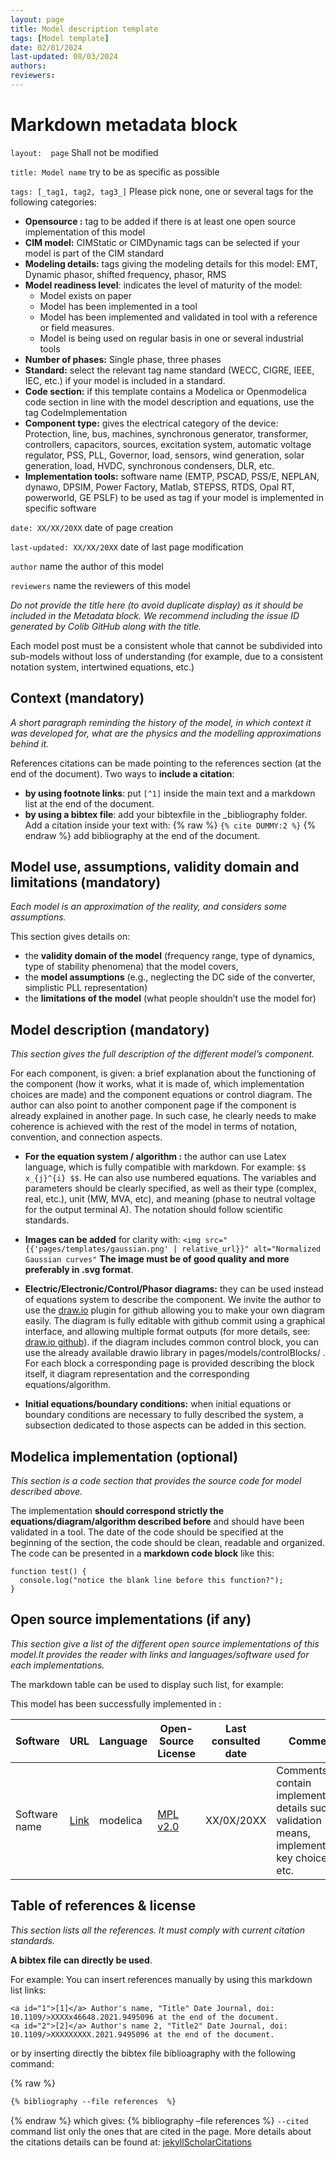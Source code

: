 ```yaml
---
layout: page 
title: Model description template 
tags: [Model template] 
date: 02/01/2024 
last-updated: 08/03/2024
authors: 
reviewers: 
---
```


# Markdown metadata block

 ```layout:  page``` Shall not be modified

 ```title: Model name``` try to be as specific as possible

```tags: [_tag1, tag2, tag3_]``` Please pick none, one or several tags for the following categories:

- **Opensource :** tag to be added if there is at least one open source implementation of this model
- **CIM model:** CIMStatic or CIMDynamic tags can be selected if your model is part of the CIM standard
- **Modeling details:** tags giving the modeling details for this model: EMT, Dynamic phasor, shifted frequency, phasor, RMS
- **Model readiness level**: indicates the level of maturity of the model:
  - Model exists on paper
  - Model has been implemented in a tool
  - Model has been implemented and validated in tool with a reference or field measures.
  - Model is being used on regular basis in one or several industrial tools
- **Number of phases:** Single phase, three phases
- **Standard:** select the relevant tag name standard (WECC, CIGRE, IEEE, IEC, etc.) if your model is included in a standard.
- **Code section:** if this template contains a Modelica or Openmodelica code section in line with the model description and equations, use the tag CodeImplementation
- **Component type:** gives the electrical category of the device: Protection, line, bus, machines, synchronous generator, transformer, controllers, capacitors, sources, excitation system, automatic voltage regulator, PSS, PLL, Governor, load, sensors, wind generation, solar generation, load, HVDC, synchronous condensers, DLR, etc.
- **Implementation tools:** software name (EMTP, PSCAD, PSS/E, NEPLAN, dynawo, DPSIM, Power Factory, Matlab, STEPSS, RTDS, Opal RT, powerworld, GE PSLF) to be used as tag if your model is implemented in specific software

 ```date: XX/XX/20XX``` date of page creation

 ```last-updated: XX/XX/20XX``` date of last page modification

 ```author``` name the author of this model

 ```reviewers``` name the reviewers of this model


<!--# Model description template (ID: 64)-->

_Do not provide the title here (to avoid duplicate display) as it should be included in the Metadata block. We recommend including the issue ID generated by Colib GitHub along with the title._

 Each model post must be a consistent whole that cannot be subdivided into sub-models without loss of understanding (for example, due to a consistent notation system, intertwined equations, etc.)

## Context (mandatory)

_A short paragraph reminding the history of the model, in which context it was developed for, what are the physics and the modelling approximations behind it._

References citations can be made pointing to the references section (at the end of the document). Two ways to **include a citation**:

- **by using footnote links**: put ```[^1]``` inside the main text and a markdown list at the end of the document.
- **by using a bibtex file**:
  add your bibtexfile in the _bibliography folder. Add a citation inside your text with:
  {% raw %}
  ``` {% cite DUMMY:2 %} ```
  {% endraw %}
add bibliography at the end of the document.

## Model use, assumptions, validity domain and limitations (mandatory)

_Each model is an approximation of the reality, and considers some assumptions._ 

This section gives details on:

- the **validity domain of the model** (frequency range, type of dynamics, type of stability phenomena) that the model covers,
- the **model assumptions** (e.g., neglecting the DC side of the converter, simplistic PLL representation)
- the **limitations of the model** (what people shouldn't use the model for)

## Model description (mandatory)

_This section gives the full description of the different model's component._

For each component, is given: a brief explanation about the functioning of the component (how it works, what it is made of, which implementation choices are made) and the component equations or control diagram. The author can also point to another component page if the component is already explained in another page. In such case, he clearly needs to make coherence is achieved with the rest of the model in terms of notation, convention, and connection aspects.

- **For the equation system / algorithm :** the author can use Latex language, which is fully compatible with markdown. For example: ```$$ x_{j}^{i} $$```. He can also use numbered equations. The variables and parameters should be clearly specified, as well as their type (complex, real, etc.), unit (MW, MVA, etc), and meaning (phase to neutral voltage for the output terminal A). The notation should follow scientific standards.

- **Images can be added** for clarity with: ```<img src="{{'pages/templates/gaussian.png' | relative_url}}" alt="Normalized Gaussian curves"``` **The image must be of good quality and more preferably in .svg format**.

- **Electric/Electronic/Control/Phasor diagrams:** they can be used instead of equations system to describe the component. We invite the author to use the [draw.io](https://www.drawio.com/) plugin for github allowing you to make your own diagram easily. The diagram is fully editable with github commit using a graphical interface, and allowing multiple format outputs (for more details, see: [draw.io github](https://app.diagrams.net/)). if the diagram includes common control block, you can use the already available drawio library in pages/models/controlBlocks/ . For each block a corresponding page is provided describing the block itself, it diagram representation and the corresponding equations/algorithm.

- **Initial equations/boundary conditions:** when initial equations or boundary conditions are necessary to fully described the system, a subsection dedicated to those aspects can be added in this section.

## Modelica implementation (optional)

_This section is a code section that provides the source code for model described above._

The implementation **should correspond strictly the equations/diagram/algorithm described before** and should have been validated in a tool. The date of the code should be specified at the beginning of the section, the code should be clean, readable and organized.
The code can be presented in a **markdown code block** like this:

```text
function test() {
  console.log("notice the blank line before this function?");
}
```

## Open source implementations (if any)

_This section give a list of the different open source implementations of this model.It provides the reader with links and languages/software used for each implementations._

The markdown table can be used to display such list, for example:

This model has been successfully implemented in :

| Software      | URL | Language | Open-Source License | Last consulted date | Comments |
| --------------| --- | --------- | ------------------- |------------------- | -------- |
| Software name | [Link](https://github.com/toto) | modelica | [MPL v2.0](https://www.mozilla.org/en-US/MPL/2.0/)  | XX/0X/20XX | Comments can contain implementations details such as validation means, implementations key choices, etc. |

## Table of references & license

_This section lists all the references. It must comply with current citation standards._

**A bibtex file can directly be used**.

For example:
You can insert references manually by using this markdown list links:

```
<a id="1">[1]</a> Author's name, "Title" Date Journal, doi: 10.1109/>XXXXx46648.2021.9495096 at the end of the document.
<a id="2">[2]</a> Author's name 2, "Title2" Date Journal, doi: 10.1109/>XXXXXXXXX.2021.9495096 at the end of the document.
```

or by inserting directly the bibtex file biblioagraphy with the following command:

{% raw %}
```html
{% bibliography --file references  %}
```
{% endraw %}
which gives:
{% bibliography --file references  %}
```--cited``` command list only the ones that are cited in the page.
More details about the citations details can be found at: [jekyllScholarCitations](https://github.com/inukshuk/jekyll-scholar#citations)
